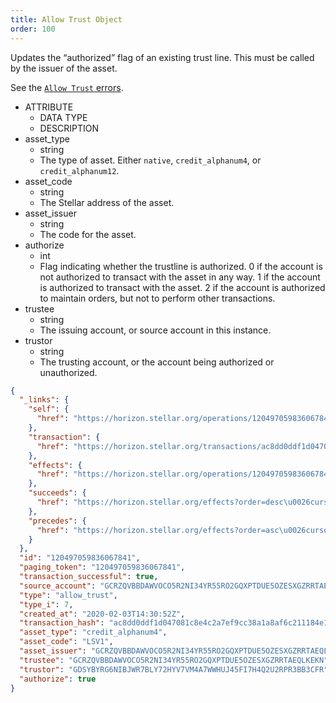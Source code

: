 ```yaml
---
title: Allow Trust Object
order: 100
---
```



Updates the “authorized” flag of an existing trust line. This must be called by the issuer of the asset.

See the [`Allow Trust` errors](../../../errors/result-codes/operation-specific/allow-trust.mdx).

<AttributeTable>

- ATTRIBUTE
  - DATA TYPE
  - DESCRIPTION
- asset_type
  - string
  - The type of asset. Either `native`, `credit_alphanum4`, or `credit_alphanum12`.
- asset_code
  - string
  - The Stellar address of the asset.
- asset_issuer
  - string
  - The code for the asset.
- authorize
  - int
  - Flag indicating whether the trustline is authorized. 0 if the account is not authorized to transact with the asset in any way. 1 if the account is authorized to transact with the asset. 2 if the account is authorized to maintain orders, but not to perform other transactions.
- trustee
  - string
  - The issuing account, or source account in this instance.
- trustor
  - string
  - The trusting account, or the account being authorized or unauthorized.

</AttributeTable>

<ExampleResponse>

```json
{
  "_links": {
    "self": {
      "href": "https://horizon.stellar.org/operations/120497059836067841"
    },
    "transaction": {
      "href": "https://horizon.stellar.org/transactions/ac8dd0ddf1d047081c8e4c2a7ef9cc38a1a8af6c211184e1b16ebf2e32915d7f"
    },
    "effects": {
      "href": "https://horizon.stellar.org/operations/120497059836067841/effects"
    },
    "succeeds": {
      "href": "https://horizon.stellar.org/effects?order=desc\u0026cursor=120497059836067841"
    },
    "precedes": {
      "href": "https://horizon.stellar.org/effects?order=asc\u0026cursor=120497059836067841"
    }
  },
  "id": "120497059836067841",
  "paging_token": "120497059836067841",
  "transaction_successful": true,
  "source_account": "GCRZQVBBDAWVOCO5R2NI34YR55RO2GQXPTDUE5OZESXGZRRTAEQLKEKN",
  "type": "allow_trust",
  "type_i": 7,
  "created_at": "2020-02-03T14:30:52Z",
  "transaction_hash": "ac8dd0ddf1d047081c8e4c2a7ef9cc38a1a8af6c211184e1b16ebf2e32915d7f",
  "asset_type": "credit_alphanum4",
  "asset_code": "LSV1",
  "asset_issuer": "GCRZQVBBDAWVOCO5R2NI34YR55RO2GQXPTDUE5OZESXGZRRTAEQLKEKN",
  "trustee": "GCRZQVBBDAWVOCO5R2NI34YR55RO2GQXPTDUE5OZESXGZRRTAEQLKEKN",
  "trustor": "GDSYBYRG6NIBJWR7BLY72HYV7VM4A7WWHUJ45FI7H4Q2U2RPR3BB3CFR",
  "authorize": true
}
```

</ExampleResponse>
